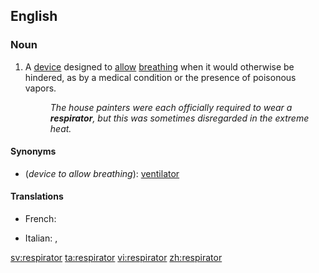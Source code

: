 ==English==

===Noun===
{{en-noun}}

# A [[device]] designed to [[allow]] [[breathe|breathing]] when it would otherwise be hindered, as by a medical condition or the presence of poisonous vapors.
#:''The house painters were each officially required to wear a '''respirator''', but this was sometimes disregarded in the extreme heat.''

====Synonyms====
*(''device to allow breathing''): [[ventilator]]

====Translations====
{{trans-top|device to allow breathing}}
* French: {{t+|fr|respirateur|m}}
{{trans-mid}}
* Italian: {{t|it|respiratore|m}},  {{t|it|aeroforo|m}}
{{trans-bottom}}

[[sv:respirator]]
[[ta:respirator]]
[[vi:respirator]]
[[zh:respirator]]